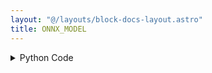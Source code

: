 ```yaml
---
layout: "@/layouts/block-docs-layout.astro"
title: ONNX_MODEL
---
```



<PythonDocsDisplay docstring={docstring} />
<AppDisplay app={app} client:visible />

<details>
<summary>Python Code</summary>
```python
from flojoy import flojoy, run_in_venv, Vector
from flojoy.utils import FLOJOY_CACHE_DIR


@flojoy
@run_in_venv(
    pip_dependencies=[
        "onnxruntime",
        "numpy",
        "onnx",
    ]
)
def ONNX_MODEL(
    file_path: str,
    default: Vector,
) -> Vector:
    """ONNX_MODEL loads a serialized ONNX model and uses it to make predictions using ONNX Runtime.

    This allows supporting a wide range of deep learning frameworks and hardware platforms.

    Notes
    -----

    On the one hand, ONNX is an open format to represent deep learning models.
    ONNX defines a common set of operators - the building blocks of machine learning
    and deep learning models - and a common file format to enable AI developers
    to use models with a variety of frameworks, tools, runtimes, and compilers.

    See: https://onnx.ai/

    On the other hand, ONNX Runtime is a high-performance inference engine for machine
    learning models in the ONNX format. ONNX Runtime has proved to considerably increase
    performance in inferencing for a broad range of ML models and hardware platforms.

    See: https://onnxruntime.ai/docs/

    Moreover, the ONNX Model Zoo is a collection of pre-trained models for common
    machine learning tasks. The models are stored in ONNX format and are ready to use
    in different inference scenarios.

    See: https://github.com/onnx/models

    Parameters
    ----------
    file_path : str
        Path to a ONNX model to load and use for prediction.

    default : Vector
        The input tensor to use for prediction.
        For now, only a single input tensor is supported.
        Note that the input tensor shape is not checked against the model's input shape.

    Returns
    -------
    Vector:
        The predictions made by the ONNX model.
        For now, only a single output tensor is supported.
    """

    import os
    import onnx
    import urllib.request
    import numpy as np
    import onnxruntime as rt

    model_name = os.path.basename(file_path)

    if file_path.startswith("http://") or file_path.startswith("https://"):
        # Downloading the ONNX model from a URL to FLOJOY_CACHE_DIR.
        onnx_model_zoo_cache = os.path.join(
            FLOJOY_CACHE_DIR, "cache", "onnx", "model_zoo"
        )

        os.makedirs(onnx_model_zoo_cache, exist_ok=True)

        filename = os.path.join(onnx_model_zoo_cache, model_name)

        urllib.request.urlretrieve(
            url=file_path,
            filename=filename,
        )

        # Using the downloaded file.
        file_path = filename

    # Pre-loading the serialized model to validate whether is well-formed or not.
    model = onnx.load(file_path)
    onnx.checker.check_model(model)

    # Using ONNX runtime for the ONNX model to make predictions.
    sess = rt.InferenceSession(file_path, providers=["CPUExecutionProvider"])

    # TODO(jjerphan): Assuming a single input and a single output for now.
    input_name = sess.get_inputs()[0].name
    label_name = sess.get_outputs()[0].name

    # TODO(jjerphan): For now NumPy is assumed to be the main backend for Flojoy.
    # We might adapt it in the future so that we can use other backends
    # for tensor libraries for application using Deep Learning libraries.
    input_tensor = np.asarray(default.v, dtype=np.float32)
    predictions = sess.run([label_name], {input_name: input_tensor})[0]

    return Vector(v=predictions)

```
[Find this Flojoy Block on GitHub](https://github.com/flojoy-ai/blocks/blob/main/blocks/AI_ML/LOAD_MODEL/ONNX_MODEL/ONNX_MODEL.py)
</details>


## Example
